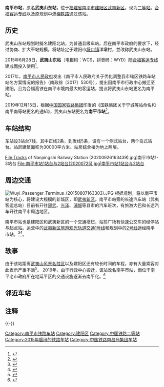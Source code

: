{{about|位于南平市建阳区的合福高铁车站|外南铁路原名南平站的车站|水南站 (福建省)}}
{{Expand|time=2015-03-11}}
{{Infobox China railway station
| name = 南平市站
| eng_name = Nanpingshi Railway Station
| symbol_right = {{rint|cn|rail}}
| 图片 = Nanpingshi Railway Station(20200726).jpg
| 图片介绍 = 南平市站站房
| 车站代码 = 34140
| 电报码 = <del>WCS</del> → NOS
| 拼音码 = NPS
| 开通运营 = 2015年6月28日
| former = 武夷山东站（2015年—2019年）
| address = [[福建省|福建省]][[南平市|南平市]][[建阳区|建阳区]][[武夷新区|武夷新区]]
| coordinates = {{coord|27.475872|N|118.088514|E|display=inline,title|scale:10000}}
| 车站等级 = [[二等站_(中国大陆)|二等站]]<ref>{{Citation|title=南昌铁路局关于重新公布车站等级等事项的通知|date=2016-06-20}}</ref><ref name="wysd"/><ref>{{Cite web |url=http://news.sina.com.cn/o/2012-09-18/080725196193.shtml |title=铁道部:火车站名含"东西南北"统一改用拼音 |accessdate=2015-06-28 |archive-date=2017-07-30 |archive-url=https://web.archive.org/web/20170730073100/http://news.sina.com.cn/o/2012-09-18/080725196193.shtml |dead-url=no }}</ref><ref>{{cite journal|author=铁道部运输局|journal=铁路客货运输专刊|year=2012|issue=4|title=关于明确铁路车站站名英文译法的通知 运营运调电[2012]1911号|pages=6}}</ref>
| 归属 = [[中国铁路南昌局集团|南昌局集团]][[南平车务段|南平车务段]]
| 线路 = [[合福客运专线|合福客运专线]]
| tracks = 7
| connection = [[武夷有轨电车|武夷有轨电车]][[南平市站至武夷山景区线|1号线]]
}}
'''南平市站'''，原名'''武夷山东站'''，位于[[福建省|福建省]][[南平市|南平市]][[建阳区|建阳区]][[武夷新区|武夷新区]]，现为[[二等站_(中国大陆)|二等站]]。[[合福客运专线|合福客运专线]]以及原规划中[[浦梅铁路|浦梅铁路]]通过该站。

== 历史 ==
武夷山东站规划时擬名建阳北站，为普通县级车站{{请求来源}}。后在南平市政府的要求下，经过协商、扩大車站规模，将站址定于建阳市[[将口镇|将口镇]]洋墩村，並改称武夷山东站。

2015年6月28日，'''武夷山东站'''（电报码：WCS，拼音码：WYD）随[[合福客运专线|合福客运专线]]建成而投入使用<ref name="wysd">{{cite news|url=http://difang.gmw.cn/newspaper/2015-06/28/content_107553863.htm|title=高铁武夷山东站开门迎客|publisher=闽北日报|date=2015-06-28|accessdate=2015-06-28|archive-date=2015-08-04|archive-url=https://web.archive.org/web/20150804002304/http://difang.gmw.cn/newspaper/2015-06/28/content_107553863.htm|dead-url=no}}</ref>。

2017年，[[南平市人民政府|南平市人民政府]]发出《南平市人民政府关于优化调整我市辖区铁路车站站名方案情况的报告》（南政综〔2017〕530号），提出因南平市行政中心搬迁至建阳，且为合福高铁在南平市境内最大的客运站，提议将武夷山东站更名为南平站。

2019年12月15日，根据[[中国国家铁路集团|中国国家铁路集团]]印发的《国铁集团关于宁城等站命名和南平南等站更名的通知》，武夷山东站更名为'''南平市站'''<ref>{{cite news|title=官宣！12月11日起南平这些火车站点正式更名|url=http://fjnews.fjsen.com/2019-11/12/content_30054104.htm|newspaper=福建日报|author=郑雨萱|publisher=东南网|editor=林瑶|date=2019-11-12|accessdate=2019-11-12|archive-date=2019-11-12|archive-url=https://web.archive.org/web/20191112190955/http://fjnews.fjsen.com/2019-11/12/content_30054104.htm|dead-url=no}}</ref>。

== 车站结构 ==
车站设3站台7线，其中正线2条，到发线5条，设有一个侧式站台，两个岛式站台。站房建筑面积为30000平方米。站房综合楼为地上两层。<gallery widths="220" heights="150">
File:Tracks of Nanpingshi Railway Station (20200926163439).jpg|南平市站1-3站台
File:南平市站1站台与2站台(20200725).jpg|南平市站1站台与2站台
</gallery>

== 周边交通 ==
[[File:Wuyi_Passenger_Terminus_(20150807163303).JPG|thumb]]
根据规划，将以南平市站为核心，将建设大规模的新城区，即[[武夷新区|武夷新区]]。南平市站旁的长途汽车站（武夷客运总站）目前有开往[[邵武|邵武]]、[[光泽县|光泽]]、[[浦城|浦城]]等县市的汽车班次，有旅游大巴和长途汽车开往南平市周边地区。

南平市站也是建阳区和武夷新区的一个交通枢纽，站前广场有快速公交车的经停站与起点站。运营中的[[武夷新区旅游观光轨道交通|武夷新区旅游观光轨道交通]][[南平市站至武夷山景区线|1号线]]和规划中的[[武夷山东站至建阳西区生态城线|2号线]]途经南平市站。<ref name="jinrongmei">{{cite web|url=http://www.app.tjyun.com/jinyunhao/system/2022/01/05/052217239.shtml|archive-url=http://www.freezepage.com/1641345819KZAVIFJRMO|publisher=津融媒|archive-date=2022-01-05|title=早读|dead-url=no}}</ref><ref name=mnw>{{cite web|url=http://www.mnw.cn/news/np/2440802.html|title=南平武夷新区有轨电车票价公布！起步价5元最高价10元|date=2021-06-02|accessdate=2021-06-07|archive-date=2021-06-07|archive-url=https://web.archive.org/web/20210607032350/http://www.mnw.cn/news/np/2440802.html|dead-url=no}}</ref>。

== 轶事 ==
由于该站距离[[武夷山风景名胜区|武夷山风景名胜区]]以及建阳区还有较长时间的车程，亦有大量乘客对此表示严重不满<ref>{{cite web|title=此武夷山站到不了武夷山 高铁站名中的“李逵”与“李鬼”|url=http://www.infzm.com/content/119668|publisher=南方周末|accessdate=2016-09-19|archive-date=2016-09-22|archive-url=https://web.archive.org/web/20160922020416/http://www.infzm.com/content/119668|dead-url=no}}</ref>。
2019年，由于行政中心搬迁，该站改名南平市站，而位于南平老市政府所在地延平区的交通设施逐渐去南平化。<ref>{{cite web|title=南平行政中心搬迁，南平老市政府所在地去南平化|url=https://www.thepaper.cn/newsDetail_forward_5246384|publisher=澎湃新闻网|access-date=2019-12-18|archive-date=2019-12-18|archive-url=https://web.archive.org/web/20191218152104/https://www.thepaper.cn/newsDetail_forward_5246384|dead-url=no}}</ref>

== 邻近车站 ==
{{Start rail box|[[中国铁路|中国铁路]]}} 
{{s-inop|[[武夷山北站|武夷山北站]]|[[合肥南站|合肥南]]方向}}
{{s-line|[[合福高速铁路|合福高速铁路]]<br />← 35km 南平市站 51km →}}
{{s-inop|[[建瓯西站|建瓯西站]]|[[福州站|福州]]方向}}
{{End box}}

== 注释 ==
{{Commonscat|Wuyishandong Railway Station}}
{{reflist}}

{{-}}
{{合福铁路}}
{{DEFAULTSORT:W}}
[[Category:南平市铁路车站|Category:南平市铁路车站]]
[[Category:建阳区|Category:建阳区]]
[[Category:中国铁路二等站|Category:中国铁路二等站]]
[[Category:2015年启用的铁路车站|Category:2015年启用的铁路车站]]
[[Category:中国铁路南昌局集团车站|Category:中国铁路南昌局集团车站]]